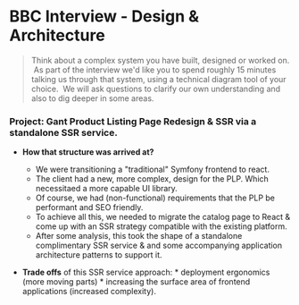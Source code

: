 # BBC Interview - Design & Architecture

> Think about a complex system you have built, designed or worked on.  As part of the interview we'd like you to spend roughly 15 minutes talking us through that system, using a technical diagram tool of your choice.  We will ask questions to clarify our own understanding and also to dig deeper in some areas.

### **Project:** Gant Product Listing Page Redesign & SSR via a standalone SSR service.

- **How that structure was arrived at?**

    * We were transitioning a "traditional" Symfony frontend to react.
    * The client had a new, more complex, design for the PLP. Which necessitaed a more capable UI library.
    * Of course, we had (non-functional) requirements that the PLP be performant and SEO friendly.
    * To achieve all this, we needed to migrate the catalog page to React & come up with an SSR strategy compatible with the existing platform.
    * After some analysis, this took the shape of a standalone complimentary SSR service & and some accompanying application architecture patterns to support it.

* **Trade offs** of this SSR service approach:
        * deployment ergonomics (more moving parts)
        * increasing the surface area of frontend applications (increased complexity).
